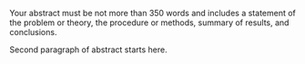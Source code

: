 Your abstract must be not more than 350 words and includes a statement of the problem or theory, the procedure or methods, summary of results, and conclusions.

Second paragraph of abstract starts here.
